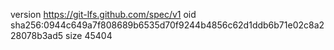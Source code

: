 version https://git-lfs.github.com/spec/v1
oid sha256:0944c649a7f808689b6535d70f9244b4856c62d1ddb6b71e02c8a228078b3ad5
size 45404
